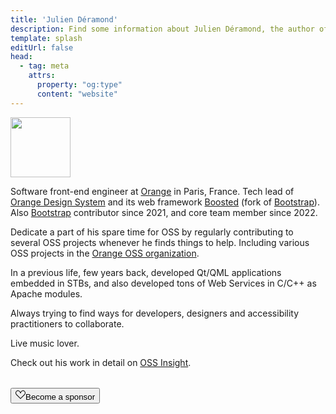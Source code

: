 ```yaml
---
title: 'Julien Déramond'
description: Find some information about Julien Déramond, the author of Open {re}Source.
template: splash
editUrl: false
head:
  - tag: meta
    attrs:
      property: "og:type"
      content: "website"
---
```


<div class="rounded-image">
  <Image src="/author-profile.jpg" alt="" width="96" height="96" />
</div>

<p class="lead">Software front-end engineer at <a href="https://www.orange.com">Orange</a> in Paris, France. Tech lead of <a href="https://system.design.orange.com">Orange Design System</a> and its web framework <a href="https://boosted.orange.com/">Boosted</a> (fork of <a href="https://getbootstrap.com/">Bootstrap</a>). Also <a href="https://getbootstrap.com/">Bootstrap</a> contributor since 2021, and core team member since 2022.</p>

Dedicate a part of his spare time for OSS by regularly contributing to several OSS projects whenever he finds things to help. Including various OSS projects in the <a href="https://github.com/Orange-OpenSource">Orange OSS organization</a>.

In a previous life, few years back, developed Qt/QML applications embedded in STBs, and also developed tons of Web Services in C/C++ as Apache modules.

Always trying to find ways for developers, designers and accessibility practitioners to collaborate.

Live music lover.

Check out his work in detail on <a href="https://ossinsight.io/analyze/julien-deramond">OSS Insight</a>.

<div class="sl-flex" style="margin-top: 2rem">
<Button href="https://github.com/sponsors/Open-reSource" class="action action-secondary action-outline"><svg xmlns="http://www.w3.org/2000/svg" width="16" height="16" fill="currentColor" class="bi bi-suit-heart mr-2" viewBox="0 0 16 16"><path d="m8 6.236-.894-1.789c-.222-.443-.607-1.08-1.152-1.595C5.418 2.345 4.776 2 4 2 2.324 2 1 3.326 1 4.92c0 1.211.554 2.066 1.868 3.37.337.334.721.695 1.146 1.093C5.122 10.423 6.5 11.717 8 13.447c1.5-1.73 2.878-3.024 3.986-4.064.425-.398.81-.76 1.146-1.093C14.446 6.986 15 6.131 15 4.92 15 3.326 13.676 2 12 2c-.777 0-1.418.345-1.954.852-.545.515-.93 1.152-1.152 1.595L8 6.236zm.392 8.292a.513.513 0 0 1-.784 0c-1.601-1.902-3.05-3.262-4.243-4.381C1.3 8.208 0 6.989 0 4.92 0 2.755 1.79 1 4 1c1.6 0 2.719 1.05 3.404 2.008.26.365.458.716.596.992a7.55 7.55 0 0 1 .596-.992C9.281 2.049 10.4 1 12 1c2.21 0 4 1.755 4 3.92 0 2.069-1.3 3.288-3.365 5.227-1.193 1.12-2.642 2.48-4.243 4.38z" /></svg>Become a sponsor</Button>
</div>

<div style="display: flex; gap: 1rem; padding-top: 1rem;">
  <FooterLink url="https://twitch.com/JulienUnderscore" type="Twitch">
    <path d="M3.857 0 1 2.857v10.286h3.429V16l2.857-2.857H9.57L14.714 8V0H3.857zm9.714 7.429-2.285 2.285H9l-2 2v-2H4.429V1.143h9.142v6.286z"/>
    <path d="M11.857 3.143h-1.143V6.57h1.143V3.143zm-3.143 0H7.571V6.57h1.143V3.143z"/>
  </FooterLink>
  <FooterLink url="https://github.com/julien-deramond" type="GitHub">
    <path d="M8 0C3.58 0 0 3.58 0 8c0 3.54 2.29 6.53 5.47 7.59.4.07.55-.17.55-.38 0-.19-.01-.82-.01-1.49-2.01.37-2.53-.49-2.69-.94-.09-.23-.48-.94-.82-1.13-.28-.15-.68-.52-.01-.53.63-.01 1.08.58 1.23.82.72 1.21 1.87.87 2.33.66.07-.52.28-.87.51-1.07-1.78-.2-3.64-.89-3.64-3.95 0-.87.31-1.59.82-2.15-.08-.2-.36-1.02.08-2.12 0 0 .67-.21 2.2.82.64-.18 1.32-.27 2-.27.68 0 1.36.09 2 .27 1.53-1.04 2.2-.82 2.2-.82.44 1.1.16 1.92.08 2.12.51.56.82 1.27.82 2.15 0 3.07-1.87 3.75-3.65 3.95.29.25.54.73.54 1.48 0 1.07-.01 1.93-.01 2.2 0 .21.15.46.55.38A8.012 8.012 0 0 0 16 8c0-4.42-3.58-8-8-8z"/>
  </FooterLink>
  <FooterLink url="https://twitter.com/JulienDeramond" type="Twitter">
    <path d="M5.026 15c6.038 0 9.341-5.003 9.341-9.334 0-.14 0-.282-.006-.422A6.685 6.685 0 0 0 16 3.542a6.658 6.658 0 0 1-1.889.518 3.301 3.301 0 0 0 1.447-1.817 6.533 6.533 0 0 1-2.087.793A3.286 3.286 0 0 0 7.875 6.03a9.325 9.325 0 0 1-6.767-3.429 3.289 3.289 0 0 0 1.018 4.382A3.323 3.323 0 0 1 .64 6.575v.045a3.288 3.288 0 0 0 2.632 3.218 3.203 3.203 0 0 1-.865.115 3.23 3.23 0 0 1-.614-.057 3.283 3.283 0 0 0 3.067 2.277A6.588 6.588 0 0 1 .78 13.58a6.32 6.32 0 0 1-.78-.045A9.344 9.344 0 0 0 5.026 15z"/>
  </FooterLink>
  <FooterLink url="https://linkedin.com/in/julienderamond" type="LinkedIn">
    <path d="M0 1.146C0 .513.526 0 1.175 0h13.65C15.474 0 16 .513 16 1.146v13.708c0 .633-.526 1.146-1.175 1.146H1.175C.526 16 0 15.487 0 14.854V1.146zm4.943 12.248V6.169H2.542v7.225h2.401zm-1.2-8.212c.837 0 1.358-.554 1.358-1.248-.015-.709-.52-1.248-1.342-1.248-.822 0-1.359.54-1.359 1.248 0 .694.521 1.248 1.327 1.248h.016zm4.908 8.212V9.359c0-.216.016-.432.08-.586.173-.431.568-.878 1.232-.878.869 0 1.216.662 1.216 1.634v3.865h2.401V9.25c0-2.22-1.184-3.252-2.764-3.252-1.274 0-1.845.7-2.165 1.193v.025h-.016a5.54 5.54 0 0 1 .016-.025V6.169h-2.4c.03.678 0 7.225 0 7.225h2.4z"/>
  </FooterLink>
</div>

